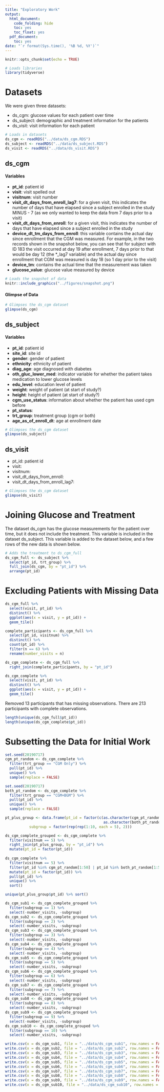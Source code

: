 ```yaml
---
title: "Exploratory Work"
output:
  html_document:
    code_folding: hide
    toc: yes
    toc_float: yes
  pdf_document:
    toc: yes
date: "`r format(Sys.time(), '%B %d, %Y')`"
---
```


```r
knitr::opts_chunk$set(echo = TRUE)

# Loads libraries
library(tidyverse)
```

# Datasets

We were given three datasets: 

- ds_cgm: glucose values for each patient over time
- ds_subject: demographic and treatment information for the patients
- ds_visit: visit information for each patient
  
```r
# Loads in datasets
ds_cgm <- readRDS("../data/ds_cgm.RDS")
ds_subject <- readRDS("../data/ds_subject.RDS")
ds_visit <- readRDS("../data/ds_visit.RDS")
```

## ds_cgm

#### Variables 

- **pt_id**: patient id
- **visit**: visit spelled out
- **visitnum**: visit number
- **visit_dt_days_from_enroll_lag7**: for a given visit, this indicates the number of days that have elapsed since a subject enrolled in the study MINUS - 7 (as we only wanted to keep the data from 7 days prior to a visit) 
- **visit_dt_days_from_enroll**: for a given visit, this indicates the number of days that have elapsed since a subject enrolled in the study
- **device_dt_tm_days_from_enroll**: this variable contains the actual day since enrollment that the CGM was measured. For example, in the two records shown in the snapshot below, you can see that for subject with ID 183 the visit occurred at day 19 after enrollment, 7 days prior to that would be day 12 (the *_lag7 variable) and the actual day since enrollment that CGM was measured is day 18 (so 1 day prior to the visit)
- **device_tm**: contains the actual time that the measurement was taken
- **glucose_value**: glucose value measured by device

```r
# Loads the snapshot of data
knitr::include_graphics("../figures/snapshot.png")
```

#### Glimpse of Data

```r
# Glimpses the ds_cgm dataset
glimpse(ds_cgm)
```

## ds_subject

#### Variables 

- **pt_id**: patient id
- **site_id**: site id
- **gender**: gender of patient
- **ethnicity**: ethnicity of patient
- **diag_age**: age diagnosed with diabetes
- **oth_gluc_lower_med**: indicator variable for whether the patient takes medication to lower glucose levels
- **edu_level**: education level of patient
- **weight**: weight of patient (at start of study?)
- **height**: height of patient (at start of study?)
- **cgm_use_status**: information about whether the patient has used cgm before
- **pt_status**: 
- **trt_group**: treatment group (cgm or both)
- **age_as_of_enroll_dt**: age at enrollment date

```r
# Glimpses the ds_cgm dataset
glimpse(ds_subject)
```

## ds_visit

- pt_id: patient id
- visit: 
- visitnum: 
- visit_dt_days_from_enroll: 
- visit_dt_days_from_enroll_lag7:

```r
# Glimpses the ds_cgm dataset
glimpse(ds_visit)
```

# Joining Glucose and Treatment

The dataset ds_cgm has the glucose measurements for the patient over time, but it does not include the treatment. This variable is included in the dataset ds_subject. This variable is added to the dataset below, and a few rows of the new data is shown below.

```r
# Adds the treatment to ds_cgm_full
ds_cgm_full <- ds_subject %>%
  select(pt_id, trt_group) %>%
  full_join(ds_cgm, by = "pt_id") %>%
  arrange(pt_id)
```

# Excluding Patients with Missing Data

```r
ds_cgm_full %>%
  select(visit, pt_id) %>%
  distinct() %>%
  ggplot(aes(x = visit, y = pt_id)) + 
  geom_tile()
```

```r
complete_participants <- ds_cgm_full %>%
  select(pt_id, visitnum) %>%
  distinct() %>%
  count(pt_id) %>%
  filter(n == 6) %>%
  rename(number_visits = n)
```

```r
ds_cgm_complete <- ds_cgm_full %>%
  right_join(complete_participants, by = "pt_id") 
```

```r
ds_cgm_complete %>%
  select(visit, pt_id) %>%
  distinct() %>%
  ggplot(aes(x = visit, y = pt_id)) + 
  geom_tile()
```

Removed 13 participants that has missing observations. There are 213  participants with complete observations.

```r
length(unique(ds_cgm_full$pt_id))
length(unique(ds_cgm_complete$pt_id))
```

# Subsetting the Data for Initial Work

```r
set.seed(20190717)
cgm_pt_random <- ds_cgm_complete %>% 
  filter(trt_group == "CGM Only") %>%
  pull(pt_id) %>%
  unique() %>%
  sample(replace = FALSE)

set.seed(20190717)
both_pt_random <- ds_cgm_complete %>% 
  filter(trt_group == "CGM+BGM") %>%
  pull(pt_id) %>%
  unique() %>%
  sample(replace = FALSE)
```

```r
pt_plus_group <- data.frame(pt_id = factor(c(as.character(cgm_pt_random[1:50]),
                                             as.character(both_pt_random[1:50]))), 
           subgroup = factor(rep(rep(1:10, each = 5), 2)))

ds_cgm_complete_grouped <- ds_cgm_complete %>%
  filter(visitnum == 5) %>%
  right_join(pt_plus_group, by = "pt_id") %>%
  mutate(pt_id = factor(pt_id))
  
ds_cgm_complete %>%
  filter(visitnum == 5) %>%
  filter(pt_id %in% cgm_pt_random[1:50] | pt_id %in% both_pt_random[1:50]) %>%
  mutate(pt_id = factor(pt_id)) %>%
  pull(pt_id) %>%
  unique() %>%
  sort()

unique(pt_plus_group$pt_id) %>% sort()


```


```r
ds_cgm_sub1 <- ds_cgm_complete_grouped %>% 
  filter(subgroup == 1) %>% 
  select(-number_visits, -subgroup)
ds_cgm_sub2 <- ds_cgm_complete_grouped %>% 
  filter(subgroup == 2) %>% 
  select(-number_visits, -subgroup)
ds_cgm_sub3 <- ds_cgm_complete_grouped %>% 
  filter(subgroup == 3) %>% 
  select(-number_visits, -subgroup)
ds_cgm_sub4 <- ds_cgm_complete_grouped %>% 
  filter(subgroup == 4) %>% 
  select(-number_visits, -subgroup)
ds_cgm_sub5 <- ds_cgm_complete_grouped %>% 
  filter(subgroup == 5) %>% 
  select(-number_visits, -subgroup)
ds_cgm_sub6 <- ds_cgm_complete_grouped %>% 
  filter(subgroup == 6) %>% 
  select(-number_visits, -subgroup)
ds_cgm_sub7 <- ds_cgm_complete_grouped %>% 
  filter(subgroup == 7) %>% 
  select(-number_visits, -subgroup)
ds_cgm_sub8 <- ds_cgm_complete_grouped %>% 
  filter(subgroup == 8) %>% 
  select(-number_visits, -subgroup)
ds_cgm_sub9 <- ds_cgm_complete_grouped %>% 
  filter(subgroup == 9) %>% 
  select(-number_visits, -subgroup)
ds_cgm_sub10 <- ds_cgm_complete_grouped %>% 
  filter(subgroup == 10) %>% 
  select(-number_visits, -subgroup)
```

```r
write.csv(x = ds_cgm_sub1, file = "../data/ds_cgm_sub1", row.names = FALSE)
write.csv(x = ds_cgm_sub2, file = "../data/ds_cgm_sub2", row.names = FALSE)
write.csv(x = ds_cgm_sub3, file = "../data/ds_cgm_sub3", row.names = FALSE)
write.csv(x = ds_cgm_sub4, file = "../data/ds_cgm_sub4", row.names = FALSE)
write.csv(x = ds_cgm_sub5, file = "../data/ds_cgm_sub5", row.names = FALSE)
write.csv(x = ds_cgm_sub6, file = "../data/ds_cgm_sub6", row.names = FALSE)
write.csv(x = ds_cgm_sub7, file = "../data/ds_cgm_sub7", row.names = FALSE)
write.csv(x = ds_cgm_sub8, file = "../data/ds_cgm_sub8", row.names = FALSE)
write.csv(x = ds_cgm_sub9, file = "../data/ds_cgm_sub9", row.names = FALSE)
write.csv(x = ds_cgm_sub10, file = "../data/ds_cgm_sub10", row.names = FALSE)
```
